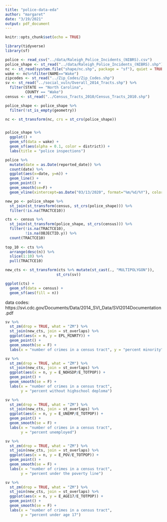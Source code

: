 ```yaml
---
title: "police-data-eda"
author: "margaret"
date: "3/19/2021"
output: pdf_document
---
```


```r
knitr::opts_chunk$set(echo = TRUE)
```


```r
library(tidyverse)
library(sf)
```



```r
police <- read_csv("../data/Raleigh_Police_Incidents_(NIBRS).csv")
police_shape <- st_read("../data/Raleigh_Police_Incidents_(NIBRS).shp")
nc <- st_read(system.file("shape/nc.shp", package = "sf"), quiet = TRUE)
wake <- nc%>%filter(NAME=="Wake")
zipcodes <- st_read("../Zip_Codes/Zip_Codes.shp")
sv <- st_read("../social_vuln/Overall_2014_Tracts.shp") %>% 
  filter(STATE == "North Carolina",
         COUNTY == "Wake")
census <- st_read("../Census_Tracts_2010/Census_Tracts_2010.shp")
```

```r
police_shape <- police_shape %>%
  filter(!st_is_empty(geometry))

nc <- st_transform(nc, crs = st_crs(police_shape))


police_shape %>%
  ggplot() +
  geom_sf(data = wake) +
  geom_sf(aes(alpha = 0.1, color = district)) +
  labs(title = "police inspections") 
```


```r
police %>%
  mutate(date = as.Date(reported_date)) %>%
  count(date) %>%
  ggplot(aes(x=date, y=n)) +
  geom_line() +
  geom_point() +
  geom_smooth(se=F) +
  geom_vline(xintercept=as.Date("03/13/2020", format="%m/%d/%Y"), color = "red")
```


```r
new_po <- police_shape %>%
  st_join(st_transform(census, st_crs(police_shape))) %>%
  filter(!is.na(TRACTCE10))
```

```r
cts <- census %>%
  st_join(st_transform(police_shape, st_crs(census))) %>%
  filter(!is.na(TRACTCE10),
         !is.na(OBJECTID.y)) %>%
  count(TRACTCE10)
  
top_10 <- cts %>%
  arrange(desc(n)) %>%
  slice(1:10) %>%
  pull(TRACTCE10)

new_cts <- st_transform(cts %>% mutate(st_cast(., "MULTIPOLYGON")), 
                       st_crs(sv)) 
```

```r
ggplot(cts) +
  geom_sf(data = census) +
  geom_sf(aes(fill = n))
```


data codes: https://svi.cdc.gov/Documents/Data/2014_SVI_Data/SVI2014Documentation.pdf

```r
sv %>%
  st_zm(drop = TRUE, what = "ZM") %>%
  st_join(new_cts, join = st_overlaps) %>%
  ggplot(aes(x = n, y = EPL_MINRTY)) +
  geom_point() +
  geom_smooth(se = F) +
  labs(x = "number of crimes in a census tract", y = "percent minority")
```



```r
sv %>%
  st_zm(drop = TRUE, what = "ZM") %>%
  st_join(new_cts, join = st_overlaps) %>%
  ggplot(aes(x = n, y = E_NOHSDP/E_TOTPOP)) +
  geom_point() +
  geom_smooth(se = F) +
  labs(x = "number of crimes in a census tract", 
       y = "percent without highschool deploma")

```

```r
sv %>%
  st_zm(drop = TRUE, what = "ZM") %>%
  st_join(new_cts, join = st_overlaps) %>%
  ggplot(aes(x = n, y = E_UNEMP/E_TOTPOP)) +
  geom_point() +
  geom_smooth(se = F) +
  labs(x = "number of crimes in a census tract", 
       y = "percent unemployed")
```

```r
sv %>%
  st_zm(drop = TRUE, what = "ZM") %>%
  st_join(new_cts, join = st_overlaps) %>%
  ggplot(aes(x = n, y = E_POV/E_TOTPOP)) +
  geom_point() +
  geom_smooth(se = F) +
  labs(x = "number of crimes in a census tract", 
       y = "percent under the poverty line")
```

```r
sv %>%
  st_zm(drop = TRUE, what = "ZM") %>%
  st_join(new_cts, join = st_overlaps) %>%
  ggplot(aes(x = n, y = E_AGE17/E_TOTPOP)) +
  geom_point() +
  geom_smooth(se = F) +
  labs(x = "number of crimes in a census tract", 
       y = "percent under age 17")
```

